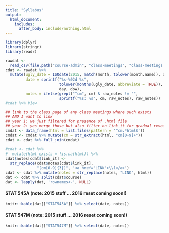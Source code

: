 ```yaml
---
title: "Syllabus"
output:
  html_document:
    includes:
      after_body: include/nothing.html
---
```


```r
library(dplyr)
library(stringr)
library(readr)
```

```r
rawdat <-
  read_csv(file.path("course-admin", "class-meetings", "class-meetings.csv"))
cdat <- rawdat %>%
  mutate(ugly_date = ISOdate(2015, match(month, tolower(month.name)), day),
         date = sprintf("%s-%02d %s",
                        tolower(months(ugly_date, abbreviate = TRUE)),
                        day, dow),
         notes = ifelse(grepl("^cm", cm) & raw_notes != "",
                        sprintf("%s: %s", cm, raw_notes), raw_notes))
#cdat %>% View

## link to the class page of any class meetings where such exists
## AND I want to link
## year 1: we just filtered for presence of .html file
## year 2: yes merge those but also filter on link_it for gradual reveal
cmdat <- data_frame(html = list.files(pattern = '^cm.*html$'))
cmdat <- cmdat %>% mutate(cm = str_extract(html, "cm[0-9]+"))
cdat <- cdat %>% full_join(cmdat)

#cdat <- cdat %>%
#  mutate(html_exists = !is.na(html)) %>% 
cdat$notes[cdat$link_it] <-
  str_replace(cdat$notes[cdat$link_it],
              "(cm[0-9]{3})", '<a href="LINK">\\1</a>')
cdat <- cdat %>% mutate(notes = str_replace(notes, "LINK", html))
dat <- cdat %>% split(cdat$course)
dat <- lapply(dat, 'rownames<-', NULL)
```

<!-- unholy hack to make following two tables less wide and the same wide -->
<style type="text/css">
table {
   max-width: 50%;
}
</style>

#### STAT 545A (note: 2015 stuff ... 2016 reset coming soon!)

```r
knitr::kable(dat[["STAT545A"]] %>% select(date, notes))
```

#### STAT 547M (note: 2015 stuff ... 2016 reset coming soon!)

```r
knitr::kable(dat[["STAT547M"]] %>% select(date, notes))
```

